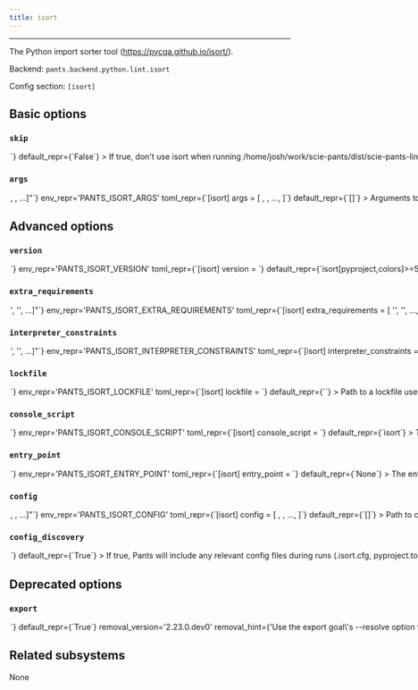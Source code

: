 ```yaml
---
title: isort
---
```



---

The Python import sorter tool (https://pycqa.github.io/isort/).

Backend: <span className="color--primary">`pants.backend.python.lint.isort`</span>

Config section: <span className="color--primary">`[isort]`</span>

<span className={styles.options}>

## Basic options

### `skip`

<Option
  cli_repr={`--[no-]isort-skip`}
  env_repr='PANTS_ISORT_SKIP'
  toml_repr={`[isort]
skip = <bool>`}
  default_repr={`False`}
>

If true, don&#x27;t use isort when running `/home/josh/work/scie-pants/dist/scie-pants-linux-x86_64 fmt` and `/home/josh/work/scie-pants/dist/scie-pants-linux-x86_64 lint`.

</Option>

### `args`

<Option
  cli_repr={`--isort-args="[<shell_str>, <shell_str>, ...]"`}
  env_repr='PANTS_ISORT_ARGS'
  toml_repr={`[isort]
args = [
    <shell_str>,
    <shell_str>,
    ...,
]`}
  default_repr={`[]`}
>

Arguments to pass directly to isort, e.g. `--isort-args='--case-sensitive --trailing-comma'`.

</Option>

## Advanced options

### `version`

<Option
  cli_repr={`--isort-version=<str>`}
  env_repr='PANTS_ISORT_VERSION'
  toml_repr={`[isort]
version = <str>`}
  default_repr={`isort[pyproject,colors]>=5.9.3,<6.0`}
>

Requirement string for the tool.

</Option>

### `extra_requirements`

<Option
  cli_repr={`--isort-extra-requirements="['<str>', '<str>', ...]"`}
  env_repr='PANTS_ISORT_EXTRA_REQUIREMENTS'
  toml_repr={`[isort]
extra_requirements = [
    '<str>',
    '<str>',
    ...,
]`}
  default_repr={`[]`}
>

Any additional requirement strings to use with the tool. This is useful if the tool allows you to install plugins or if you need to constrain a dependency to a certain version.

</Option>

### `interpreter_constraints`

<Option
  cli_repr={`--isort-interpreter-constraints="['<str>', '<str>', ...]"`}
  env_repr='PANTS_ISORT_INTERPRETER_CONSTRAINTS'
  toml_repr={`[isort]
interpreter_constraints = [
    '<str>',
    '<str>',
    ...,
]`}
  default_repr={`[\n  "CPython>=3.7,<4"\n]`}
>

Python interpreter constraints for this tool.

</Option>

### `lockfile`

<Option
  cli_repr={`--isort-lockfile=<str>`}
  env_repr='PANTS_ISORT_LOCKFILE'
  toml_repr={`[isort]
lockfile = <str>`}
  default_repr={`<default>`}
>

Path to a lockfile used for installing the tool.

Set to the string `<default>` to use a lockfile provided by Pants, so long as you have not changed the `--version` and `--extra-requirements` options, and the tool&#x27;s interpreter constraints are compatible with the default. Pants will error or warn if the lockfile is not compatible (controlled by `[python].invalid_lockfile_behavior`). See https://github.com/pantsbuild/pants/blob/release_2.15.2/src/python/pants/backend/python/lint/isort/isort.lock for the default lockfile contents.

Set to the string `<none>` to opt out of using a lockfile. We do not recommend this, though, as lockfiles are essential for reproducible builds and supply-chain security.

To use a custom lockfile, set this option to a file path relative to the build root, then run `/home/josh/work/scie-pants/dist/scie-pants-linux-x86_64 generate-lockfiles --resolve=isort`.

Alternatively, you can set this option to the path to a custom lockfile using pip&#x27;s requirements.txt-style, ideally with `--hash`. Set `[python].invalid_lockfile_behavior = 'ignore'` so that Pants does not complain about missing lockfile headers.

</Option>

### `console_script`

<Option
  cli_repr={`--isort-console-script=<str>`}
  env_repr='PANTS_ISORT_CONSOLE_SCRIPT'
  toml_repr={`[isort]
console_script = <str>`}
  default_repr={`isort`}
>

The console script for the tool. Using this option is generally preferable to (and mutually exclusive with) specifying an --entry-point since console script names have a higher expectation of staying stable across releases of the tool. Usually, you will not want to change this from the default.

</Option>

### `entry_point`

<Option
  cli_repr={`--isort-entry-point=<str>`}
  env_repr='PANTS_ISORT_ENTRY_POINT'
  toml_repr={`[isort]
entry_point = <str>`}
  default_repr={`None`}
>

The entry point for the tool. Generally you only want to use this option if the tool does not offer a --console-script (which this option is mutually exclusive with). Usually, you will not want to change this from the default.

</Option>

### `config`

<Option
  cli_repr={`--isort-config="[<file_option>, <file_option>, ...]"`}
  env_repr='PANTS_ISORT_CONFIG'
  toml_repr={`[isort]
config = [
    <file_option>,
    <file_option>,
    ...,
]`}
  default_repr={`[]`}
>

Path to config file understood by isort (https://pycqa.github.io/isort/docs/configuration/config_files/).

Setting this option will disable `[isort].config_discovery`. Use this option if the config is located in a non-standard location.

If using isort 5+ and you specify only 1 config file, Pants will configure isort&#x27;s argv to point to your config file.

</Option>

### `config_discovery`

<Option
  cli_repr={`--[no-]isort-config-discovery`}
  env_repr='PANTS_ISORT_CONFIG_DISCOVERY'
  toml_repr={`[isort]
config_discovery = <bool>`}
  default_repr={`True`}
>

If true, Pants will include any relevant config files during runs (`.isort.cfg`, `pyproject.toml`, `setup.cfg`, `tox.ini` and `.editorconfig`).

Use `[isort].config` instead if your config is in a non-standard location.

</Option>

## Deprecated options

### `export`

<Option
  cli_repr={`--[no-]isort-export`}
  env_repr='PANTS_ISORT_EXPORT'
  toml_repr={`[isort]
export = <bool>`}
  default_repr={`True`}
  removal_version='2.23.0.dev0'
  removal_hint={'Use the export goal\'s --resolve option to select tools to export, instead of using this option to exempt a tool from export-by-default.'}
>

If true, export a virtual environment with isort when running `/home/josh/work/scie-pants/dist/scie-pants-linux-x86_64 export`.

This can be useful, for example, with IDE integrations to point your editor to the tool&#x27;s binary.

</Option>

## Related subsystems

None

</span>
